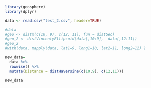 
``` {R, result='asis'}

library(geosphere)
library(dplyr)

data <- read.csv("test_2.csv", header=TRUE)

#data
#geo <- distm(c(10, 9), c(12, 11), fun = distGeo)
#geo_2 <- distVincentyEllipsoid(data[,10:9],  data[,12:11]) 
#geo_2
#with(data, mapply(data, lat1=9, long1=10, lat2=11, long2=12) )

new_data= 
  data %>%
  rowwise() %>%
  mutate(Distance = distHaversine(c(10,9), c(12,11)))

new_data

```